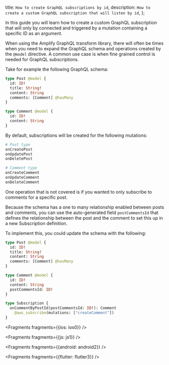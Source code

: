   title: `How to create GraphQL subscriptions by id`,
  description: `How to create a custom GraphQL subscription that will listen by id`,
};

In this guide you will learn how to create a custom GraphQL subscription that will only by connected and triggered by a mutation containing a specific ID as an argument.

When using the Amplify GraphQL transform library, there will often be times when you need to expand the GraphQL schema and operations created by the `@model` directive. A common use case is when fine grained control is needed for GraphQL subscriptions.

Take for example the following GraphQL schema:

```graphql
type Post @model {
  id: ID!
  title: String!
  content: String
  comments: [Comment] @hasMany
}

type Comment @model {
  id: ID!
  content: String
}
```

By default, subscriptions will be created for the following mutations:

```graphql
# Post type
onCreatePost
onUpdatePost
onDeletePost

# Comment type
onCreateComment
onUpdateComment
onDeleteComment
```

One operation that is not covered is if you wanted to only subscribe to comments for a specific post.

Because the schema has a one to many relationship enabled between posts and comments, you can use the auto-generated field `postCommentsId` that defines the relationship between the post and the comment to set this up in a new Subscription definition.

To implement this, you could update the schema with the following:

```graphql
type Post @model {
  id: ID!
  title: String!
  content: String
  comments: [Comment] @hasMany
}

type Comment @model {
  id: ID!
  content: String
  postCommentsId: ID!
}

type Subscription {
  onCommentByPostId(postCommentsId: ID!): Comment
    @aws_subscribe(mutations: ["createComment"])
}

```


<Fragments fragments={{ios: ios0}} />


<Fragments fragments={{js: js1}} />


<Fragments fragments={{android: android2}} />


<Fragments fragments={{flutter: flutter3}} />
